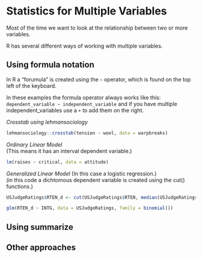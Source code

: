 # Statistics for Multiple Variables

Most of the time we want to look at the relationship between two or more variables.

R has several different ways of working with multiple variables. 

## Using formula notation

In R a "forumula" is created using the `~`  operator, which is found on the top left of the keyboard. 

In these examples the formula operator always works like this:
`dependent_variable ~ independent_variable` 
and if you have multiple independent_variables use a `+` to add them on the right.

*Crosstab using lehmansociology*
```r
lehmansociology::crosstab(tension ~ wool, data = warpbreaks)
```

*Ordinary Linear Model*  
(This means it has an interval dependent variable.)

```r
lm(raises ~ critical, data = attitude)
```

*Generalized Linear Model*
(In this case a logistic regression.)  
(in this code a dichtomous dependent variable is created using the cut() functions.)  

```r
USJudgeRatings$RTEN_d <- cut(USJudgeRatings$RTEN, median(USJudgeRatings$RTEN))

glm(RTEN_d ~ INTG, data = USJudgeRatings, family = binomial())
```

## Using summarize


## Other approaches


